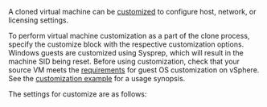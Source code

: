 <!-- Code generated from the comments of the CustomizeConfig struct in builder/vsphere/clone/step_customize.go; DO NOT EDIT MANUALLY -->

A cloned virtual machine can be [customized](https://docs.vmware.com/en/VMware-vSphere/7.0/com.vmware.vsphere.vm_admin.doc/GUID-58E346FF-83AE-42B8-BE58-253641D257BC.html)
to configure host, network, or licensing settings.

To perform virtual machine customization as a part of the clone process, specify the customize block with the
respective customization options. Windows guests are customized using Sysprep, which will result in the machine SID being reset.
Before using customization, check that your source VM meets the [requirements](https://docs.vmware.com/en/VMware-vSphere/7.0/com.vmware.vsphere.vm_admin.doc/GUID-E63B6FAA-8D35-428D-B40C-744769845906.html)
for guest OS customization on vSphere.
See the [customization example](#customization-example) for a usage synopsis.

The settings for customize are as follows:
